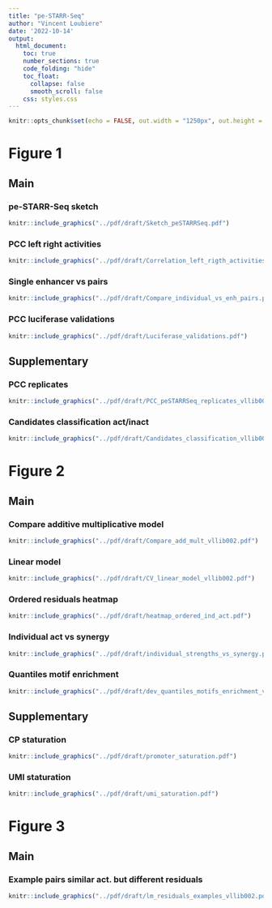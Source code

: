 ```yaml
---
title: "pe-STARR-Seq"
author: "Vincent Loubiere"
date: '2022-10-14'
output:                                                                    
  html_document:                                                           
    toc: true                                                              
    number_sections: true                                                  
    code_folding: "hide"                                                   
    toc_float:                                                             
      collapse: false                                                      
      smooth_scroll: false
    css: styles.css
---
```


```r
knitr::opts_chunk$set(echo = FALSE, out.width = "1250px", out.height = "625px")
```

# Figure 1
## Main
### pe-STARR-Seq sketch
```r
knitr::include_graphics("../pdf/draft/Sketch_peSTARRSeq.pdf")
```
### PCC left right activities
```r
knitr::include_graphics("../pdf/draft/Correlation_left_rigth_activities.pdf")
```
### Single enhancer vs pairs
```r
knitr::include_graphics("../pdf/draft/Compare_individual_vs_enh_pairs.pdf")
```
### PCC luciferase validations
```r
knitr::include_graphics("../pdf/draft/Luciferase_validations.pdf")
```
## Supplementary
### PCC replicates
```r
knitr::include_graphics("../pdf/draft/PCC_peSTARRSeq_replicates_vllib002.pdf")
```
### Candidates classification act/inact
```r
knitr::include_graphics("../pdf/draft/Candidates_classification_vllib002.pdf")
```

# Figure 2
## Main
### Compare additive multiplicative model
```r
knitr::include_graphics("../pdf/draft/Compare_add_mult_vllib002.pdf")
```
### Linear model
```r
knitr::include_graphics("../pdf/draft/CV_linear_model_vllib002.pdf")
```
### Ordered residuals heatmap
```r
knitr::include_graphics("../pdf/draft/heatmap_ordered_ind_act.pdf")
```
### Individual act vs synergy
```r
knitr::include_graphics("../pdf/draft/individual_strengths_vs_synergy.pdf")
```
### Quantiles motif enrichment
```r
knitr::include_graphics("../pdf/draft/dev_quantiles_motifs_enrichment_vllib002.pdf")
```
## Supplementary
### CP staturation
```r
knitr::include_graphics("../pdf/draft/promoter_saturation.pdf")
```
### UMI staturation
```r
knitr::include_graphics("../pdf/draft/umi_saturation.pdf")
```

# Figure 3
## Main
### Example pairs similar act. but different residuals
```r
knitr::include_graphics("../pdf/draft/lm_residuals_examples_vllib002.pdf")
```